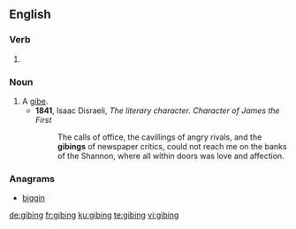 ==English==

===Verb===
{{head|en|present participle}}

# {{present participle of|gibe|lang=en|nocat=1}}

===Noun===
{{en-noun}}

# A [[gibe]].
#* '''1841''', Isaac Disraeli, ''The literary character. Character of James the First''
#*: The calls of office, the cavillings of angry rivals, and the '''gibings''' of newspaper critics, could not reach me on the banks of the Shannon, where all within doors was love and affection.

===Anagrams===
* [[biggin#English|biggin]]

[[de:gibing]]
[[fr:gibing]]
[[ku:gibing]]
[[te:gibing]]
[[vi:gibing]]